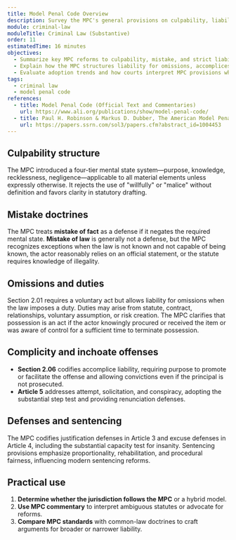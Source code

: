 ```yaml
---
title: Model Penal Code Overview
description: Survey the MPC's general provisions on culpability, liability, and defenses to compare with common-law approaches.
module: criminal-law
moduleTitle: Criminal Law (Substantive)
order: 11
estimatedTime: 16 minutes
objectives:
  - Summarize key MPC reforms to culpability, mistake, and strict liability doctrines.
  - Explain how the MPC structures liability for omissions, accomplices, and inchoate offenses.
  - Evaluate adoption trends and how courts interpret MPC provisions when state statutes diverge.
tags:
  - criminal law
  - model penal code
references:
  - title: Model Penal Code (Official Text and Commentaries)
    url: https://www.ali.org/publications/show/model-penal-code/
  - title: Paul H. Robinson & Markus D. Dubber, The American Model Penal Code: A Brief Overview, 10 New Crim. L. Rev. 319 (2007)
    url: https://papers.ssrn.com/sol3/papers.cfm?abstract_id=1004453
---
```


## Culpability structure

The MPC introduced a four-tier mental state system—purpose, knowledge, recklessness, negligence—applicable to all material elements unless expressly otherwise. It rejects the use of "willfully" or "malice" without definition and favors clarity in statutory drafting.

## Mistake doctrines

The MPC treats **mistake of fact** as a defense if it negates the required mental state. **Mistake of law** is generally not a defense, but the MPC recognizes exceptions when the law is not known and not capable of being known, the actor reasonably relies on an official statement, or the statute requires knowledge of illegality.

## Omissions and duties

Section 2.01 requires a voluntary act but allows liability for omissions when the law imposes a duty. Duties may arise from statute, contract, relationships, voluntary assumption, or risk creation. The MPC clarifies that possession is an act if the actor knowingly procured or received the item or was aware of control for a sufficient time to terminate possession.

## Complicity and inchoate offenses

- **Section 2.06** codifies accomplice liability, requiring purpose to promote or facilitate the offense and allowing convictions even if the principal is not prosecuted.
- **Article 5** addresses attempt, solicitation, and conspiracy, adopting the substantial step test and providing renunciation defenses.

## Defenses and sentencing

The MPC codifies justification defenses in Article 3 and excuse defenses in Article 4, including the substantial capacity test for insanity. Sentencing provisions emphasize proportionality, rehabilitation, and procedural fairness, influencing modern sentencing reforms.

## Practical use

1. **Determine whether the jurisdiction follows the MPC** or a hybrid model.
2. **Use MPC commentary** to interpret ambiguous statutes or advocate for reforms.
3. **Compare MPC standards** with common-law doctrines to craft arguments for broader or narrower liability.
